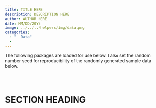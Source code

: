 ```yaml
---
title: TITLE HERE
description: DESCRIPTION HERE
author: AUTHOR HERE
date: MM/DD/20YY
image: ../../../helpers/img/data.png
categories:
  - "  Data"
  - 
---
```


:::{.callout-note}
The following packages are loaded for use below. I also set the random number seed for reproducibility of the randomly generated sample data below.
:::

```r

```

&nbsp;

# SECTION HEADING


&nbsp;

